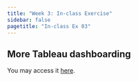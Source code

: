 ```yaml
---
title: "Week 3: In-class Exercise"
sidebar: false
pagetitle: "In-class Ex 03"
---
```


## More Tableau dashboarding

You may access it [here](https://public.tableau.com/app/profile/wilson.tan3320/viz/In-classExercise03/Dashboard1).
